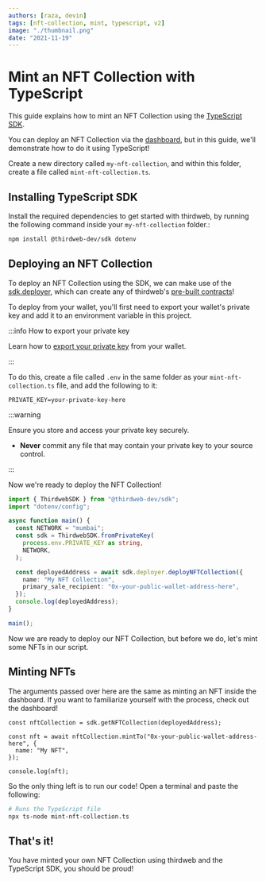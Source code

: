 ```yaml
---
authors: [raza, devin]
tags: [nft-collection, mint, typescript, v2]
image: "./thumbnail.png"
date: "2021-11-19"
---
```


# Mint an NFT Collection with TypeScript

This guide explains how to mint an NFT Collection using the [TypeScript SDK](/typescript).

<!-- truncate -->

You can deploy an NFT Collection via the [dashboard](https://thirdweb.com/dashboard), but in this guide, we'll demonstrate how to do it using TypeScript!

Create a new directory called `my-nft-collection`, and within this folder, create a file called `mint-nft-collection.ts`.

## Installing TypeScript SDK

Install the required dependencies to get started with thirdweb, by running the following command inside your `my-nft-collection` folder.:

```bash
npm install @thirdweb-dev/sdk dotenv
```

## Deploying an NFT Collection

To deploy an NFT Collection using the SDK, we can make use of the [sdk.deployer](/typescript/sdk.thirdwebsdk.deployer),
which can create any of thirdweb's [pre-built contracts](/pre-built-contracts)!

To deploy from your wallet, you'll first need to export your wallet's private key and add it to an environment variable in this project.

:::info How to export your private key

Learn how to [export your private key](/guides/create-a-metamask-wallet#export-your-private-key) from your wallet.

:::

To do this, create a file called `.env` in the same folder as your `mint-nft-collection.ts` file, and add the following to it:

```
PRIVATE_KEY=your-private-key-here
```

:::warning

Ensure you store and access your private key securely.

- **Never** commit any file that may contain your private key to your source control.

:::

Now we're ready to deploy the NFT Collection!

```typescript
import { ThirdwebSDK } from "@thirdweb-dev/sdk";
import "dotenv/config";

async function main() {
  const NETWORK = "mumbai";
  const sdk = ThirdwebSDK.fromPrivateKey(
    process.env.PRIVATE_KEY as string,
    NETWORK,
  );

  const deployedAddress = await sdk.deployer.deployNFTCollection({
    name: "My NFT Collection",
    primary_sale_recipient: "0x-your-public-wallet-address-here",
  });
  console.log(deployedAddress);
}

main();
```

Now we are ready to deploy our NFT Collection, but before we do, let's mint some NFTs in our script.

## Minting NFTs

The arguments passed over here are the same as minting an NFT inside the dashboard. If you want to familiarize yourself with the process, check out the dashboard!

```tsx
const nftCollection = sdk.getNFTCollection(deployedAddress);

const nft = await nftCollection.mintTo("0x-your-public-wallet-address-here", {
  name: "My NFT",
});

console.log(nft);
```

So the only thing left is to run our code! Open a terminal and paste the following:

```bash
# Runs the TypeScript file
npx ts-node mint-nft-collection.ts
```

## That's it!

You have minted your own NFT Collection using thirdweb and the TypeScript SDK, you should be proud!
